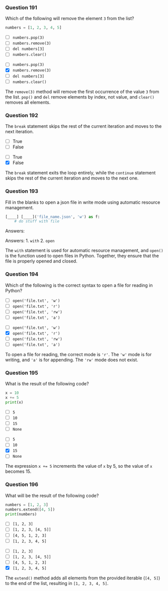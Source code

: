 ### Question 191 {.question}

Which of the following will remove the element `3` from the list?

```python
numbers = [1, 2, 3, 4, 5]
```

::: {.r-stack}

::: {.absolute .left-0 .top-0 width=100%}
- [ ] `numbers.pop(3)`
- [ ] `numbers.remove(3)`
- [ ] `del numbers[3]`
- [ ] `numbers.clear()`
:::

::: {.fragment .fade-in .absolute .left-0 .top-0 width=100%}
- [ ] `numbers.pop(3)`
- [x] `numbers.remove(3)`
- [ ] `del numbers[3]`
- [ ] `numbers.clear()`


::: {.explanation}
The `remove(3)` method will remove the first occurrence of the value `3` from the list. `pop()` and `del` remove elements by index, not value, and `clear()` removes all elements.
:::
:::
:::

### Question 192 {.question}

The `break` statement skips the rest of the current iteration and moves to the next iteration.

::: {.r-stack}

::: {.absolute .left-0 .top-0 width=100%}
- [ ] True
- [ ] False
:::

::: {.fragment .fade-in .absolute .left-0 .top-0 width=100%}
- [ ] True
- [x] False


::: {.explanation}
The `break` statement exits the loop entirely, while the `continue` statement skips the rest of the current iteration and moves to the next one.
:::
:::
:::

### Question 193 {.question}

Fill in the blanks to open a json file in write mode using automatic resource management.

```python
[____] [____]('file_name.json', 'w') as f:
    # do stuff with file
```

::: {.r-stack}
::: {.absolute .left-0 .top-0 width=100%}
Answers:



:::

::: {.fragment .fade-in .absolute .left-0 .top-0 width=100%}
Answers: 
1. `with`
2. `open`

::: {.explanation}
The `with` statement is used for automatic resource management, and `open()` is the function used to open files in Python. Together, they ensure that the file is properly opened and closed.
:::
:::
:::

### Question 194 {.question}

Which of the following is the correct syntax to open a file for reading in Python?

::: {.r-stack}

::: {.absolute .left-0 .top-0 width=100%}
- [ ] `open('file.txt', 'w')`
- [ ] `open('file.txt', 'r')`
- [ ] `open('file.txt', 'rw')`
- [ ] `open('file.txt', 'a')`
:::

::: {.fragment .fade-in .absolute .left-0 .top-0 width=100%}
- [ ] `open('file.txt', 'w')`
- [x] `open('file.txt', 'r')`
- [ ] `open('file.txt', 'rw')`
- [ ] `open('file.txt', 'a')`


::: {.explanation}
To open a file for reading, the correct mode is `'r'`. The `'w'` mode is for writing, and `'a'` is for appending. The `'rw'` mode does not exist.
:::
:::
:::

### Question 195 {.question}

What is the result of the following code?

```python
x = 10
x += 5
print(x)
```

::: {.r-stack}

::: {.absolute .left-0 .top-0 width=100%}
- [ ] `5`
- [ ] `10`
- [ ] `15`
- [ ] `None`
:::

::: {.fragment .fade-in .absolute .left-0 .top-0 width=100%}
- [ ] `5`
- [ ] `10`
- [x] `15`
- [ ] `None`


::: {.explanation}
The expression `x += 5` increments the value of `x` by 5, so the value of `x` becomes 15.
:::
:::
:::

### Question 196 {.question}

What will be the result of the following code?

```python
numbers = [1, 2, 3]
numbers.extend([4, 5])
print(numbers)
```

::: {.r-stack}

::: {.absolute .left-0 .top-0 width=100%}
- [ ] `[1, 2, 3]`
- [ ] `[1, 2, 3, [4, 5]]`
- [ ] `[4, 5, 1, 2, 3]`
- [ ] `[1, 2, 3, 4, 5]`
:::

::: {.fragment .fade-in .absolute .left-0 .top-0 width=100%}
- [ ] `[1, 2, 3]`
- [ ] `[1, 2, 3, [4, 5]]`
- [ ] `[4, 5, 1, 2, 3]`
- [x] `[1, 2, 3, 4, 5]`


::: {.explanation}
The `extend()` method adds all elements from the provided iterable (`[4, 5]`) to the end of the list, resulting in `[1, 2, 3, 4, 5]`.
:::
:::
:::

